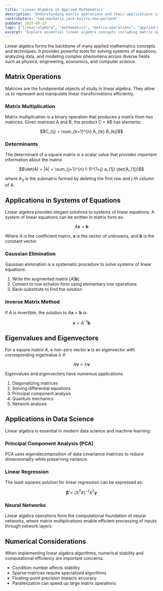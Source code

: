 ```yaml
---
title: 'Linear Algebra in Applied Mathematics'
description: 'Understanding matrix operations and their applications in solving real-world problems'
contributors: "sam-macharia,jack-kojiro,new-person6"
pubDate: 2025-09-13
tags: ["linear-algebra", "mathematics", "matrix-operations", "applied-mathematics", "engineering", "problem-solving"]
excerpt: "Explore essential linear algebra concepts including matrix operations, vector spaces, eigenvalues, and linear transformations with practical applications in engineering, data analysis, and computational problem-solving."
---
```



<UniversalContentContributors 
  contributors={frontmatter.contributors}
/>

Linear algebra forms the backbone of many applied mathematics concepts and techniques. It provides powerful tools for solving systems of equations, analyzing data, and modeling complex phenomena across diverse fields such as physics, engineering, economics, and computer science.

## Matrix Operations

Matrices are the fundamental objects of study in linear algebra. They allow us to represent and manipulate linear transformations efficiently.

### Matrix Multiplication

Matrix multiplication is a binary operation that produces a matrix from two matrices. Given matrices A and B, the product C = AB has elements:

$$C_{ij} = \sum_{k=1}^{n} A_{ik} B_{kj}$$

### Determinants

The determinant of a square matrix is a scalar value that provides important information about the matrix:

$$\det(A) = |A| = \sum_{j=1}^{n} (-1)^{1+j} a_{1j} \det(A_{1j})$$

where $A_{1j}$ is the submatrix formed by deleting the first row and $j$-th column of $A$.

## Applications in Systems of Equations

Linear algebra provides elegant solutions to systems of linear equations. A system of linear equations can be written in matrix form as:

$$A \mathbf{x} = \mathbf{b}$$

Where $A$ is the coefficient matrix, $\mathbf{x}$ is the vector of unknowns, and $\mathbf{b}$ is the constant vector.

### Gaussian Elimination

Gaussian elimination is a systematic procedure to solve systems of linear equations:

1. Write the augmented matrix $[A|\mathbf{b}]$
2. Convert to row echelon form using elementary row operations
3. Back-substitute to find the solution

### Inverse Matrix Method


<InArticleAd />

If $A$ is invertible, the solution to $A\mathbf{x} = \mathbf{b}$ is:

$$\mathbf{x} = A^{-1}\mathbf{b}$$

## Eigenvalues and Eigenvectors

For a square matrix $A$, a non-zero vector $\mathbf{v}$ is an eigenvector with corresponding eigenvalue $\lambda$ if:

$$A\mathbf{v} = \lambda\mathbf{v}$$

Eigenvalues and eigenvectors have numerous applications:

1. Diagonalizing matrices
2. Solving differential equations
3. Principal component analysis
4. Quantum mechanics
5. Network analysis

## Applications in Data Science

Linear algebra is essential in modern data science and machine learning:

### Principal Component Analysis (PCA)

PCA uses eigendecomposition of data covariance matrices to reduce dimensionality while preserving variance.

### Linear Regression

The least squares solution for linear regression can be expressed as:

$$\mathbf{\hat{\beta}} = (X^T X)^{-1} X^T \mathbf{y}$$

### Neural Networks

Linear algebra operations form the computational foundation of neural networks, where matrix multiplications enable efficient processing of inputs through network layers.

## Numerical Considerations

When implementing linear algebra algorithms, numerical stability and computational efficiency are important concerns:

- Condition number affects stability
- Sparse matrices require specialized algorithms
- Floating-point precision impacts accuracy
- Parallelization can speed up large matrix operations

<InArticleAd />
<AppliedMathematicsComments />
<TawkWidget />
<Copyright />
